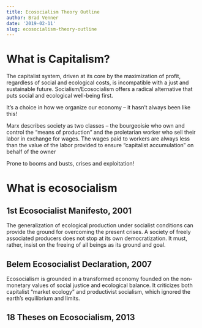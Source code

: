 ```yaml
---
title: Ecosocialism Theory Outline
author: Brad Venner
date: '2019-02-11'
slug: ecosocialism-theory-outline
---
```


# What is Capitalism?

The capitalist system, driven at its core by the maximization of profit, regardless of social and ecological costs, is incompatible with a just and sustainable future.  Socialism/Ecosocialism offers a radical alternative that puts social and ecological well-being first.

It’s a choice in how we organize our economy -- it hasn’t always been like this!

Marx describes society as two classes -- the bourgeoisie who own and control the “means of production” and the proletarian worker who sell their labor in exchange for wages. The wages paid to workers are always less than the value of the labor provided to ensure “capitalist accumulation” on behalf of the owner

Prone to booms and busts, crises and exploitation!

# What is ecosocialism

## 1st Ecosocialist Manifesto, 2001

The generalization of ecological production under socialist conditions can provide the ground for overcoming the present crises.  A society of freely associated producers does not stop at its own democratization. It must, rather, insist on the freeing of all beings as its ground and goal.

## Belem Ecosocialist Declaration, 2007

Ecosocialism is grounded in a transformed economy founded on the non-monetary values of social justice and ecological balance. It criticizes both capitalist “market ecology” and productivist socialism, which ignored the earth’s equilibrium and limits.

## 18 Theses on Ecosocialism, 2013
